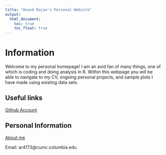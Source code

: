 ```yaml
---
title: "Anand Rajan's Personal Website"
output: 
  html_document:
    toc: true
    toc_float: true
---
```


# Information

Welcome to my personal homepage! I am an avid fan of many things, one of which is coding and doing analysis in R. Within this webpage you will be able to navigate to my CV, ongoing personal projects, and sample plots I have made using existing data sets.



## Useful links


[Github Account](https://github.com/arajann)


## Personal Information

[About me](about.html)

Email: ar4173@cumc.columbia.edu
